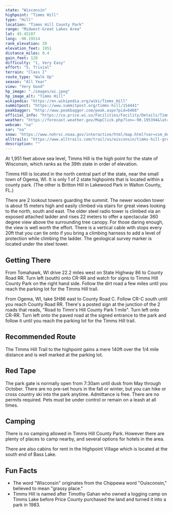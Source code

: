 ```yaml
---
state: "Wisconsin"
highpoint: "Timms Hill"
type: "Hill"
location: "Timms Hill County Park"
range: "Midwest-Great Lakes Area"
lat: 45.45107
long: -90.19514
rank_elevation: 39
elevation_feet: 1951
distance_miles: 0.4
gain_feet: 120
difficulty: "1, Very Easy"
effort: "5, Trivial"
terrain: "Class I"
route_type: "Walk Up"
season: "All Year"
view: "Very Good"
hp_image: "./images/wi.jpeg"
hp_image_alt: "Timms Hill"
wikipedia: "https://en.wikipedia.org/wiki/Timms_Hill"
summitpost: "https://www.summitpost.org/timms-hill/154441"
peakbagger: "http://www.peakbagger.com/peak.aspx?pid=6466"
official_info: "https://co.price.wi.us/Facilities/Facility/Details/Timms-Hill-County-Park-4"
weather: "https://forecast.weather.gov/MapClick.php?lon=-90.195394&lat=45.450762"
webcam: "na"
sar: "na"
snow: "https://www.nohrsc.noaa.gov/interactive/html/map.html?var=ssm_depth&min_x=-90.2655486160262&min_y=45.3507637023926&max_x=-90.1252442306535&max_y=45.5507637023926&bgvar=dem&shdvar=shading&title=0&width=800&height=450&font=0&lbl=m&palette=0&h_o=0&metric=0&lp=0&no_header=0&snap=1&o7=1&o9=1&o11=1&o13=1"
alltrails: "https://www.alltrails.com/trail/us/wisconsin/timms-hill-green-trail-wisconsin-highpoint"
description: ""
---
```


At 1,951 feet above sea level, Timms Hill is the high point for the state of Wisconsin, which ranks as the 39th state in order of elevation.

Timms Hill is located in the north central part of the state, near the small town of Ogema, WI. It is only 1 of 2 state highpoints that is located within a county park. (The other is Britton Hill in Lakewood Park in Walton County, FL.)

There are 2 lookout towers guarding the summit. The newer wooden tower is about 15 meters high and easily climbed via stairs for great views looking to the north, south and east. The older steel radio tower is climbed via an exposed attached ladder and rises 22 meters to offer a spectacular 360 degree view above the surrounding tree canopy. For those daring enough, the view is well worth the effort. There is a vertical cable with stops every 20ft that you can tie onto if you bring a climbing harness to add a level of protection while climbing the ladder. The geological survey marker is located under the steel tower.

## Getting There
From Tomahawk, WI drive 22.2 miles west on State Highway 86 to County Road RR. Turn left (south) onto CR-RR and watch for signs to Timms Hill County Park on the right hand side. Follow the dirt road a few miles until you reach the parking lot for the Timms Hill trail.

From Ogema, WI, take SH86 east to County Road C. Follow CR-C south until you reach County Road RR. There's a posted sign at the junction of the 2 roads that reads, "Road to Timm's Hill County Park 1 mile". Turn left onto CR-RR. Turn left onto the paved road at the signed entrance to the park and follow it until you reach the parking lot for the Timms Hill trail.

## Recommended Route
The Timms Hill Trail to the highpoint gains a mere 140ft over the 1/4 mile distance and is well marked at the parking lot.

## Red Tape
The park gate is normally open from 7:30am until dusk from May through October. There are no pre-set hours in the fall or winter, but you can hike or cross country ski into the park anytime. Admittance is free. There are no permits required. Pets must be under control or remain on a leash at all times.

## Camping
There is no camping allowed in Timms Hill County Park. However there are plenty of places to camp nearby, and several options for hotels in the area.

There are also cabins for rent in the Highpoint Village which is located at the south end of Bass Lake.

## Fun Facts
- The word "Wisconsin" originates from the Chippewa word "Ouisconsin," believed to mean "grassy place."
- Timms Hill is named after Timothy Gahan who owned a logging camp on Timms Lake before Price County purchased the land and turned it into a park in 1983.
